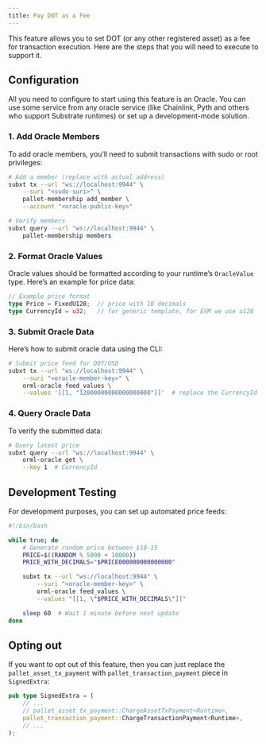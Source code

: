 ```yaml
---
title: Pay DOT as a Fee
---
```


This feature allows you to set DOT (or any other registered asset) as a fee for transaction execution. Here are the steps that you will need to execute to support it.

## Configuration

All you need to configure to start using this feature is an Oracle. You can use some service from any oracle service (like Chainlink, Pyth and others who support Substrate runtimes) or set up a development-mode solution.

### 1. Add Oracle Members

To add oracle members, you’ll need to submit transactions with sudo or root privileges:

```bash
# Add a member (replace with actual address)
subxt tx --url "ws://localhost:9944" \
    --suri "<sudo-suri>" \
    pallet-membership add_member \
    --account "<oracle-public-key>"

# Verify members
subxt query --url "ws://localhost:9944" \
    pallet-membership members
```

### 2. Format Oracle Values

Oracle values should be formatted according to your runtime’s `OracleValue` type. Here’s an example for price data:

```rust
// Example price format
type Price = FixedU128;  // price with 18 decimals
type CurrencyId = u32;   // for generic template, for EVM we use u128
```

### 3. Submit Oracle Data

Here’s how to submit oracle data using the CLI:

```bash
# Submit price feed for DOT/USD
subxt tx --url "ws://localhost:9944" \
    --suri "<oracle-member-key>" \
    orml-oracle feed_values \
    --values '[[1, "12000000000000000000"]]'  # replace the CurrencyId with DOT's AssetId and the number with price of native DOT in native tokens
```

### 4. Query Oracle Data

To verify the submitted data:

```bash
# Query latest price
subxt query --url "ws://localhost:9944" \
    orml-oracle get \
    --key 1  # CurrencyId
```

## Development Testing

For development purposes, you can set up automated price feeds:

```bash
#!/bin/bash

while true; do
    # Generate random price between $10-15
    PRICE=$((RANDOM % 5000 + 10000))
    PRICE_WITH_DECIMALS="$PRICE000000000000000"

    subxt tx --url "ws://localhost:9944" \
        --suri "<oracle-member-key>" \
        orml-oracle feed_values \
        --values "[[1, \"$PRICE_WITH_DECIMALS\"]]"

    sleep 60  # Wait 1 minute before next update
done
```

## Opting out

If you want to opt out of this feature, then you can just replace the `pallet_asset_tx_payment` with `pallet_transaction_payment` piece in `SignedExtra`:

```rust
pub type SignedExtra = (
    // ...
    // pallet_asset_tx_payment::ChargeAssetTxPayment<Runtime>,
    pallet_transaction_payment::ChargeTransactionPayment<Runtime>,
    // ...
);
```

